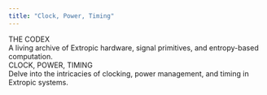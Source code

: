 ```yaml
---
title: "Clock, Power, Timing"
---
```


<div className="relative z-10 flex flex-col items-center w-full">
  <div className="text-white font-serif text-[120px] font-light tracking-wide mb-3 text-center leading-tight cormorant mt-10">
    THE CODEX
  </div>
  <div className="text-extropic-gray font-mono text-base font-normal mb-14 text-center leading-relaxed max-w-2xl">
    A living archive of Extropic hardware, signal primitives, and entropy-based computation.
  </div>
  <div className="flex flex-col gap-7 w-[700px] max-w-full mb-64">
    <div className="bg-black/70 border-2 border-gray-500/20 rounded-xl p-8 shadow-lg hover:border-orange-400 hover:bg-black/85 hover:shadow-orange-400/10 transition-all">
      <div className="text-white font-serif text-4xl font-light mb-3 tracking-wide cormorant">
        CLOCK, POWER, TIMING
      </div>
      <div className="text-extropic-gray font-mono text-base font-normal leading-relaxed">
        Delve into the intricacies of clocking, power management, and timing in Extropic systems.
      </div>
    </div>
  </div>
</div>